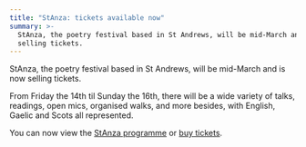 ```yaml
---
title: "StAnza: tickets available now"
summary: >-
  StAnza, the poetry festival based in St Andrews, will be mid-March and is now
  selling tickets.
---
```


StAnza, the poetry festival based in St Andrews, will be mid-March and is now
selling tickets.

From Friday the 14th til Sunday the 16th, there will be a wide variety of
talks, readings, open mics, organised walks, and more besides, with English,
Gaelic and Scots all represented.

You can now view the [StAnza programme][programme] or [buy tickets][tickets].

[programme]: https://byretheatre.com/shows/stanza-25-browse-the-brochure-2
[tickets]: https://byretheatre.com/upcoming/stanza-25

